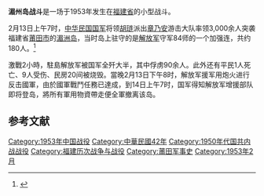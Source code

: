 {{Infobox Military Conflict
|conflict=湄洲島戰役
|partof=[[第二次國共內戰|第二次國共內戰]]
|place= [[莆田|莆田]][[湄洲島|湄洲島]]
|date=1953年2月13日－14日
|result=[[中華民國國軍|中華民國國軍]]勝利
|combatant1={{ROC}}
|combatant2={{PRC}}
|commander1={{Flagicon|ROC}} [[胡璉|胡璉]]<br />{{Flagicon|ROC}} 章乃安
|commander2={{Flagicon|PRC}} [[葉飛|葉飛]]<br />{{Flagicon|PRC}} [[張愛萍|張愛萍]]
|units1={{ROCMND}}
|units2={{PLA}}
|strength1=3,000人
|strength2=180人
|casualties1=？
|casualties2=陣亡約90人<br>被俘90餘人
|}}

'''湄州岛战斗'''是一场于1953年发生在[[福建省|福建省]]的小型战斗。

2月13日上午7时，[[中华民国国军|中华民国国军]]将领[[胡琏|胡琏]]派出[[章乃安|章乃安]]游击大队率领3,000余人突袭福建省[[莆田市|莆田市]]的[[湄洲岛|湄洲岛]]，当时岛上驻守的是[[解放军|解放军]]守军84师的一个加强连，共约180人。<ref>{{cite magazine
| url = https://epaper.vac.gov.tw/zh-tw/C/2441%7C22/29601/1/Publish.htm
| title = 〈湄州島戰役回顧 國軍眾志成城 3次突擊 共軍窘態畢露〉
| author = 陳巍杉
| magazine = 《榮光雙周刊》
| issue = 2364
| date = 2019年2月20日
| publisher = 國軍退除役官兵輔導委員會
| access-date = 2020年9月5日
| archive-date = 2021年2月25日
| archive-url = https://web.archive.org/web/20210225191252/https://epaper.vac.gov.tw/zh-tw/C/2441%7C22/29601/1/Publish.htm
| dead-url = no
}}</ref>

激戰2小時，駐島解放军被国军全歼大半，其中俘虏90余人。此外还有平民1人死亡、9人受伤、民房20间被烧毁。當晚2月13日下午8时，解放军援军用炮火进行反击國軍，由於國軍戰鬥任務已達成，到14日上午7时，国军得知解放军增援部队即将登岛，將所有軍用物資帶走便全軍撤离该岛。

==参考文献==
{{Reflist|30em}}

{{第二次國共內戰}}
{{台湾海峡两岸主题}}
{{战争小作品}}
[[Category:1953年中国战役|Category:1953年中国战役]]
[[Category:中華民國42年|Category:中華民國42年]]
[[Category:1950年代国共内战战役|Category:1950年代国共内战战役]]
[[Category:福建历次战争与战役|Category:福建历次战争与战役]]
[[Category:莆田军事史|Category:莆田军事史]]
[[Category:1953年2月|Category:1953年2月]]